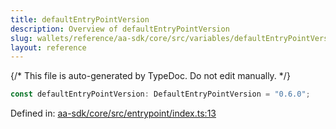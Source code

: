 ```yaml
---
title: defaultEntryPointVersion
description: Overview of defaultEntryPointVersion
slug: wallets/reference/aa-sdk/core/src/variables/defaultEntryPointVersion
layout: reference
---
```


{/* This file is auto-generated by TypeDoc. Do not edit manually. */}

```ts
const defaultEntryPointVersion: DefaultEntryPointVersion = "0.6.0";
```

Defined in: [aa-sdk/core/src/entrypoint/index.ts:13](https://github.com/alchemyplatform/aa-sdk/blob/08ef11b1fc98663df6a97fa93722c7f14b33f1cc/aa-sdk/core/src/entrypoint/index.ts#L13)
